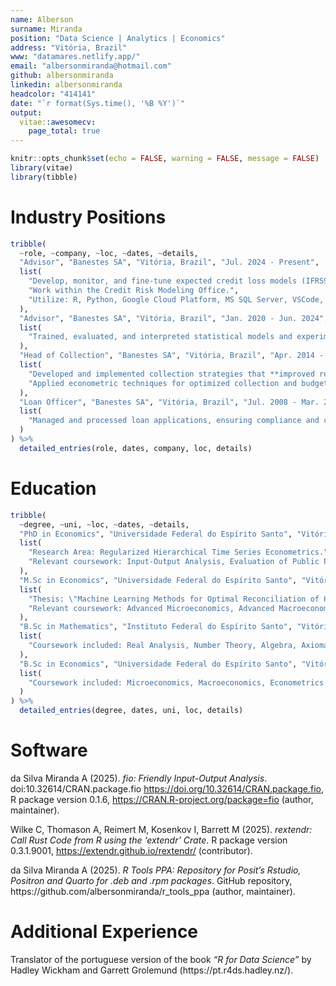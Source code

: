 ```yaml
---
name: Alberson
surname: Miranda
position: "Data Science | Analytics | Economics"
address: "Vitória, Brazil"
www: "datamares.netlify.app/"
email: "albersonmiranda@hotmail.com"
github: albersonmiranda
linkedin: albersonmiranda
headcolor: "414141"
date: "`r format(Sys.time(), '%B %Y')`"
output: 
  vitae::awesomecv:
    page_total: true
---
```


```r
knitr::opts_chunk$set(echo = FALSE, warning = FALSE, message = FALSE)
library(vitae)
library(tibble)
```

# Industry Positions

```r
tribble(
  ~role, ~company, ~loc, ~dates, ~details,
  "Advisor", "Banestes SA", "Vitória, Brazil", "Jul. 2024 - Present",
  list(
    "Develop, monitor, and fine-tune expected credit loss models (IFRS9) using statistical and machine learning techniques.",
    "Work within the Credit Risk Modeling Office.",
    "Utilize: R, Python, Google Cloud Platform, MS SQL Server, VSCode, Jira, Bitbucket."
  ),
  "Advisor", "Banestes SA", "Vitória, Brazil", "Jan. 2020 - Jun. 2024",
  list(
    "Trained, evaluated, and interpreted statistical models and experiments to support data-driven decision-making and product development within the Credit Innovation Office."
  ),
  "Head of Collection", "Banestes SA", "Vitória, Brazil", "Apr. 2014 - Dec. 2019",
  list(
    "Developed and implemented collection strategies that **improved recovery rates by 12% annually.**",
    "Applied econometric techniques for optimized collection and budget planning."
  ),
  "Loan Officer", "Banestes SA", "Vitória, Brazil", "Jul. 2008 - Mar. 2014",
  list(
    "Managed and processed loan applications, ensuring compliance and customer satisfaction." # Added a detail for this role.
  )
) %>%
  detailed_entries(role, dates, company, loc, details)
```

# Education

```r
tribble(
  ~degree, ~uni, ~loc, ~dates, ~details,
  "PhD in Economics", "Universidade Federal do Espírito Santo", "Vitória, Brazil", "Jan. 2024 - Present",
  list(
    "Research Area: Regularized Hierarchical Time Series Econometrics.",
    "Relevant coursework: Input-Output Analysis, Evaluation of Public Policies, Multivariate Methods for Data Analysis."
  ),
  "M.Sc in Economics", "Universidade Federal do Espírito Santo", "Vitória, Brazil", "Jan. 2022 - Dec. 2023",
  list(
    "Thesis: \"Machine Learning Methods for Optimal Reconciliation of Hierarchical and Grouped Time Series.\"",
    "Relevant coursework: Advanced Microeconomics, Advanced Macroeconomics, Advanced Econometrics, Time Series Analysis, Economics of Information, Culture and Knowledge."
  ),
  "B.Sc in Mathematics", "Instituto Federal do Espírito Santo", "Vitória, Brazil", "Feb. 2018 - Dec. 2023",
  list(
    "Coursework included: Real Analysis, Number Theory, Algebra, Axiomatic Geometry, Linear Algebra, Statistics, and Complex Calculus."
  ),
  "B.Sc in Economics", "Universidade Federal do Espírito Santo", "Vitória, Brazil", "Feb. 2007 - Dec. 2013",
  list(
    "Coursework included: Microeconomics, Macroeconomics, Econometrics."
  )
) %>%
  detailed_entries(degree, dates, uni, loc, details)
```

# Software

da Silva Miranda A (2025). _fio: Friendly Input-Output Analysis_. doi:10.32614/CRAN.package.fio <https://doi.org/10.32614/CRAN.package.fio>, R package version 0.1.6, <https://CRAN.R-project.org/package=fio> (author, maintainer).

Wilke C, Thomason A, Reimert M, Kosenkov I, Barrett M (2025). _rextendr: Call Rust Code from R using the 'extendr' Crate_. R package version 0.3.1.9001, <https://extendr.github.io/rextendr/> (contributor).

da Silva Miranda A (2025). _R Tools PPA: Repository for Posit's Rstudio, Positron and Quarto for .deb and .rpm packages_. GitHub repository, https://github.com/albersonmiranda/r_tools_ppa (author, maintainer).

# Additional Experience

Translator of the portuguese version of the book _"R for Data Science"_ by Hadley Wickham and Garrett Grolemund (https://pt.r4ds.hadley.nz/).

